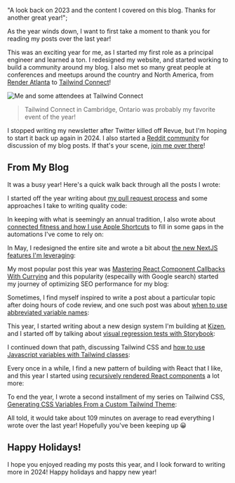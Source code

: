 
  "A look back on 2023 and the content I covered on this blog. Thanks for another great year!";

As the year winds down, I want to first take a moment to thank you for reading my posts over the last year!

This was an exciting year for me, as I started
my first role as a principal engineer and learned a ton. I redesigned my website, and started working to build a community around my blog. I also met so
many great people at conferences and meetups around the country and North America, from [Render Atlanta](https://www.renderatl.com/)
to [Tailwind Connect](https://tailwindcss.com/blog/2023-07-18-tailwind-connect-2023-recap)!

![Me and some attendees at Tailwind Connect](tailwind-cropped.png)

> Tailwind Connect in Cambridge, Ontario was probably my favorite event of the year!

I stopped writing my newsletter after Twitter killed off Revue, but I'm hoping to start it back up again in 2024. I also started a [Reddit community](https://www.reddit.com/r/keegancodes/)
for discussion of my blog posts. If that's your scene, [join me over there](https://www.reddit.com/r/keegancodes/)!

## From My Blog

It was a busy year! Here's a quick walk back through all the posts I wrote:

I started off the year writing about [my pull request process](https://keegan.codes/blog/review-your-own-pull-requests) and some approaches I take to writing quality code:

<PostPreview slug="review-your-own-pull-requests" />

In keeping with what is seemingly an annual tradition, I also wrote about [connected fitness and how I use Apple Shortcuts](https://keegan.codes/blog/filling-in-the-connected-fitness-gaps-with-apple-shortcuts) to fill in some gaps in the automations I've come to rely on:

<PostPreview slug="filling-in-the-connected-fitness-gaps-with-apple-shortcuts" />

In May, I redesigned the entire site and wrote a bit about [the new NextJS features I'm leveraging](https://keegan.codes/blog/welcome-to-my-new-blog):

<PostPreview slug="welcome-to-my-new-blog" />

My most popular post this year was [Mastering React Component Callbacks With Currying](https://keegan.codes/blog/mastering-react-component-callbacks-with-currying) and this
popularity (especailly with Google search) started my journey of optimizing SEO performance for my blog:

<PostPreview slug="mastering-react-component-callbacks-with-currying" />

Sometimes, I find myself inspired to write a post about a particular topic after doing hours of code review, and one such post was about [when to use abbreviated variable names](https://keegan.codes/blog/abbreviated-variable-names):

<PostPreview slug="abbreviated-variable-names" />

This year, I started writing about a new design system I'm building at [Kizen](https://kizen.com), and I started off by talking about [visual regression tests with Storybook](https://keegan.codes/blog/visual-regression-testing):

<PostPreview slug="visual-regression-testing" />

I continued down that path, discussing Tailwind CSS and [how to use Javascript variables with Tailwind classes](https://keegan.codes/blog/using-javascript-variables-in-tailwind):

<PostPreview slug="using-javascript-variables-in-tailwind" />

Every once in a while, I find a new pattern of building with React that I like, and this year I started using [recursively rendered React components](https://keegan.codes/blog/recursive-react-component-rendering) a lot more:

<PostPreview slug="recursive-react-component-rendering" />

To end the year, I wrote a second installment of my series on Tailwind CSS, [Generating CSS Variables From a Custom Tailwind Theme](https://keegan.codes/blog/generating-css-variables-from-a-custom-tailwind-theme):

<PostPreview slug="generating-css-variables-from-a-custom-tailwind-theme" />

All told, it would take about 109 minutes on average to read everything I wrote over the last year! Hopefully you've been keeping up 😀

## Happy Holidays!

I hope you enjoyed reading my posts this year, and I look forward to writing more in 2024! Happy holidays and happy new year!

